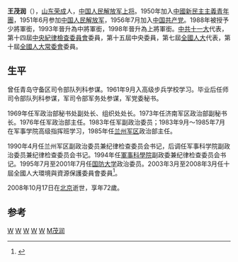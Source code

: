 {{模板:中国人民解放军将领
| name = 王茂润
| image name = 
| width = 
| job = 中国人民解放军第四任[[中国人民解放军国防大学|国防大学政治委员]]
| job2 = 
| period = 1995年7月 - 2001年7月 
| birthname = 
| other_names = 
| foreign_names =
| english_names =
| Sex = 男
| date of birth = 1936年5月
| place of birth = {{ROC}}[[山东|山东]][[荣成|荣成]]
| date of death =  2008年10月17日（72岁）
| place of death = {{CHN}}[[北京市|北京市]]
| nationality = {{PRC}}
| residence = 
| languages = [[汉语|汉语]]
| height = 
| weight = 
| party = {{CPC}}
| rank = [[上将|上将]]
| spouse = 
| relatives = 
| educate = 
*[[中国人民解放军军事学院|中国人民解放军军事学院]]
| past = 
| work =
| award = 
| rankrecord= 
*1988年被授予[[中国人民解放军少将|少将]]军衔
*1993年晋升[[中国人民解放军中将|中将]]军衔
*1998年晋升[[中国人民解放军上将|上将]]军衔
}}
'''王茂润'''（{{bd|1936年|5月|2008年|10月17日|W王茂润}}），[[山东|山东]][[荣成|荣成]]人，[[中国人民解放军上将|中国人民解放军上将]]。1950年加入[[中國新民主主義青年團|中國新民主主義青年團]]，1951年6月参加[[中国人民解放军|中国人民解放军]]，1956年7月加入[[中国共产党|中国共产党]]。1988年被授予少將軍銜，1993年晉升為中將軍銜，1998年晉升為上將軍銜。[[中共十一大|中共十一大]]代表，第十四屆[[中央紀律檢查委員會|中央紀律檢查委員會]]委員，第十五屆中央委員，第七屆[[全國人大|全國人大]]代表，第十屆[[全國人大常委會|全國人大常委會]]委員。

==生平==
曾任青岛守备区司令部队列科参谋。1961年9月入高级步兵学校学习。毕业后任师司令部队列科参谋，军司令部军务处参谋，军党委秘书。

1969年任军政治部秘书处副处长、组织处处长。1973年任济南军区政治部副秘书长。1976年任军政治部主任。1983年任军副政治委员；1983年9月～1985年7月在军事学院高级指挥班学习，1985年任[[兰州军区|兰州军区]]政治部主任。

1990年4月任兰州军区副政治委员兼纪律检查委员会书记，后调任军事科学院副政治委员兼纪律检查委员会书记。1994年任[[軍事科學院|軍事科學院]]副政委兼纪律检查委员会书记。1995年7月至2001年7月任[[中國人民解放軍國防大學|国防大学]]政治委员。2003年3月至2008年3月任十屆全國人大環境與資源保護委員會委員<ref name="凌海劍1999">{{cite book|author=凌海劍|title=中共軍隊新將星|url=http://books.google.com/books?id=rTaCAAAAIAAJ|year=1999|publisher=太平洋世紀出版社|isbn=978-962-8274-22-2|pages=152–155}}</ref>。

2008年10月17日在[[北京|北京]]逝世，享年72歲。

==参考==
{{reflist}}
{{start box}}
{{s-mil}}
{{s-before|[[李文卿|李文卿]]}}
{{s-title|[[中国人民解放军|中国人民解放军]][[中国人民解放军国防大学|国防大学政治委员]]|1995年7月 – 2001年7月}}  
{{s-after|[[赵可铭|赵可铭]]}}
{{end box}}

{{中国人民解放军国防大学政治委员}}
{{中国人民解放军上将/1998}}

[[Category:中国人民解放军上将|W]]
[[Category:中国共产党第十五届中央委员会委员|W]]
[[Category:第七届全国人大代表|W]]
[[Category:第十届全国人大常委会委员|W]]
[[Category:荣成人|W]]
[[Category:王姓|M茂润]]
